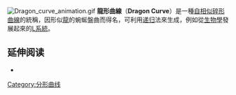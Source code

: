 [[File:Dragon_curve_animation.gif|thumb]]
{{Commons|Dragon curve}}
'''龍形曲線'''（'''Dragon Curve'''）是一種[[自相似|自相似]][[碎形|碎形]][[曲線|曲線]]的統稱，因形似[[龍|龍]]的蜿蜒盤曲而得名，可利用[[递归_(计算机科学)|递归]]法來生成，例如從[[生物學|生物學]]發展起來的[[L系統|L系統]]。
{{數學小作品}}
{{分形}}

[[Category:分形曲线|Category:分形曲线]]
== 延伸阅读 ==
* {{cite journal | author1 = Angel Chang | author2 = Tianrong Zhang | title = The Fractal Geometry of the Boundary of Dragon Curves | journal = J. Recreational Mathematics | volume = 30 | issue = 1 | year = 1999–2000 | pages = 9–22 | url = http://poignance.coiraweb.com/math/Fractals/Dragon/Bound.html}}